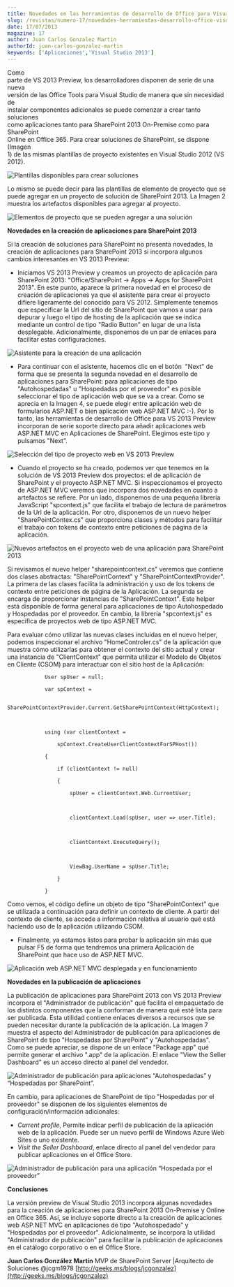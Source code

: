 ```yaml
---
title: Novedades en las herramientas de desarrollo de Office para Visual Studio 2013
slug: /revistas/numero-17/novedades-herramientas-desarrollo-office-visual-studio-2013
date: 17/07/2013
magazine: 17
author: Juan Carlos Gonzalez Martin
authorId: juan-carlos-gonzalez-martin
keywords: ['Aplicaciones','Visual Studio 2013']
---
```






​Como<br />parte de VS 2013 Preview, los desarrolladores disponen de serie de una nueva<br />versión de las Office Tools para Visual Studio de manera que sin necesidad de<br />instalar componentes adicionales se puede comenzar a crear tanto soluciones<br />como aplicaciones tanto para SharePoint 2013 On-Premise como para SharePoint<br />Online en Office 365. Para crear soluciones de SharePoint, se dispone (Imagen<br />1) de las mismas plantillas de proyecto existentes en Visual Studio 2012 (VS 2012).

![Plantillas disponibles para crear soluciones](../../../images/numero17/novedades-herramientas-desarrollo-office-visual-studio-2013/figura1.png)

Lo mismo se puede decir para las plantillas de elemento de proyecto que se puede agregar en un proyecto de solución de SharePoint 2013. La Imagen 2 muestra los artefactos disponibles para agregar al proyecto.

![Elementos de proyecto que se pueden agregar a una solución](../../../images/numero17/novedades-herramientas-desarrollo-office-visual-studio-2013/figura2.png)

**Novedades en la creación de aplicaciones para SharePoint 2013**

Si la creación de soluciones para SharePoint no presenta novedades, la creación de aplicaciones para SharePoint 2013 si incorpora algunos cambios interesantes en VS 2013 Preview:

- Iniciamos VS 2013 Preview y creamos un proyecto de aplicación para SharePoint 2013: "Office/SharePoint -&gt; Apps -&gt; Apps for SharePoint 2013". En este punto, aparece la primera novedad en el proceso de creación de aplicaciones ya que el asistente para crear el proyecto difiere ligeramente del conocido para VS 2012. Simplemente tenemos que especificar la Url del sitio de SharePoint que vamos a usar para depurar y luego el tipo de hosting de la aplicación que se indica mediante un control de tipo "Radio Button" en lugar de una lista desplegable. Adicionalmente, disponemos de un par de enlaces para facilitar estas configuraciones.


![Asistente para la creación de una aplicación](../../../images/numero17/novedades-herramientas-desarrollo-office-visual-studio-2013/figura3.png)

- Para continuar con el asistente, hacemos clic en el botón  "Next" de forma que se presenta la segunda novedad en el desarrollo de aplicaciones para SharePoint: para aplicaciones de tipo "Autohospedadas" u "Hospedadas por el proveedor" es posible seleccionar el tipo de aplicación web que se va a crear. Como se aprecia en la Imagen 4, se puede elegir entre aplicación web de formularios ASP.NET o bien aplicación web ASP.NET MVC :-). Por lo tanto, las herramientas de desarrollo de Office para VS 2013 Preview incorporan de serie soporte directo para añadir aplicaciones web ASP.NET MVC en Aplicaciones de SharePoint. Elegimos este tipo y pulsamos "Next".


![Selección del tipo de proyecto web en VS 2013 Preview](../../../images/numero17/novedades-herramientas-desarrollo-office-visual-studio-2013/figura4.png)

- Cuando el proyecto se ha creado, podemos ver que tenemos en la solución de VS 2013 Preview dos proyectos: el de aplicación de SharePoint y el proyecto ASP.NET MVC. Si inspeccionamos el proyecto de ASP.NET MVC veremos que incorpora dos novedades en cuanto a artefactos se refiere. Por un lado, disponemos de una pequeña librería JavaScript "spcontext.js" que facilita el trabajo de lectura de parámetros de la Url de la aplicación. Por otro, disponemos de un nuevo helper "SharePointContex.cs" que proporciona clases y métodos para facilitar el trabajo con tokens de contexto entre peticiones de página de la aplicación.


![Nuevos artefactos en el proyecto web de una aplicación para SharePoint 2013](../../../images/numero17/novedades-herramientas-desarrollo-office-visual-studio-2013/figura5.png)

Si revisamos el nuevo helper "sharepointcontext.cs" veremos que contiene dos clases abstractas: "SharePointContext" y "SharePointContextProvider". La primera de las clases facilita la administración y uso de los tokens de contexto entre peticiones de página de la Aplicación. La segunda se encarga de proporcionar instancias de "SharePointContext". Este helper está disponible de forma general para aplicaciones de tipo Autohospedado y Hospedadas por el proveedor. En cambio, la librería "spcontext.js" es específica de proyectos web de tipo ASP.NET MVC.

Para evaluar cómo utilizar las nuevas clases incluidas en el nuevo helper, podemos inspeccionar el archivo "HomeControler.cs" de la aplicación que muestra cómo utilizarlas para obtener el contexto del sitio actual y crear una instancia de "ClientContext" que permita utilizar el Modelo de Objetos en Cliente (CSOM) para interactuar con el sitio host de la Aplicación:

```
            User spUser = null;
```

```
            var spContext = 
```

```
                SharePointContextProvider.Current.GetSharePointContext(HttpContext);
```

```
 
```

```
            using (var clientContext = 
```

```
                spContext.CreateUserClientContextForSPHost())
```

```
            {
```

```
                if (clientContext != null)
```

```
                {
```

```
                    spUser = clientContext.Web.CurrentUser;
```

```
 
```

```
                    clientContext.Load(spUser, user => user.Title);
```

```
 
```

```
                    clientContext.ExecuteQuery();
```

```
 
```

```
                    ViewBag.UserName = spUser.Title;
```

```
                }
```

```
            }
```

Como vemos, el código define un objeto de tipo "SharePointContext" que se utilizada a continuación para definir un contexto de cliente. A partir del contexto de cliente, se accede a información relativa al usuario qué está haciendo uso de la aplicación utilizando CSOM.

- Finalmente, ya estamos listos para probar la aplicación sin más que pulsar F5 de forma que tendremos una primera Aplicación de SharePoint que hace uso de ASP.NET MVC.


![Aplicación web ASP.NET MVC desplegada y en funcionamiento](../../../images/numero17/novedades-herramientas-desarrollo-office-visual-studio-2013/figura6.png)

**Novedades en la publicación de aplicaciones**

La publicación de aplicaciones para SharePoint 2013 con VS 2013 Preview incorpora el "Administrador de publicación" qué facilita el empaquetado de los distintos componentes que la conforman de manera qué esté lista para ser publicada. Esta utilidad contiene enlaces diversos a recursos que se pueden necesitar durante la publicación de la aplicación. La Imagen 7 muestra el aspecto del Administrador de publicación para aplicaciones de SharePoint de tipo "Hospedadas por SharePoint" y "Autohospedadas". Como se puede apreciar, se dispone de un enlace "Package app" qué permite generar el archivo ".app" de la aplicación. El enlace "View the Seller Dashboard" es un acceso directo al panel del vendedor.

![Administrador de publicación para aplicaciones “Autohospedadas” y “Hospedadas por SharePoint”.](../../../images/numero17/novedades-herramientas-desarrollo-office-visual-studio-2013/figura7.png)

En cambio, para aplicaciones de SharePoint de tipo "Hospedadas por el proveedor" se disponen de los siguientes elementos de configuración/información adicionales:

- *Current profile*, Permite indicar perfil de publicación de la aplicación web de la aplicación. Puede ser un nuevo perfil de Windows Azure Web Sites o uno existente.
- *Visit the Seller Dashboard*, enlace directo al panel del vendedor para publicar aplicaciones en el Office Store.


![Administrador de publicación para una aplicación “Hospedada por el proveedor”](../../../images/numero17/novedades-herramientas-desarrollo-office-visual-studio-2013/figura8.png)

**Conclusiones**

La versión preview de Visual Studio 2013 incorpora algunas novedades para la creación de aplicaciones para SharePoint 2013 On-Premise y Online en Office 365. Así, se incluye soporte directo a la creación de aplicaciones web ASP.NET MVC en aplicaciones de tipo "Autohospedado" y "Hospedadas por el proveedor". Adicionalmente, se incorpora la utilidad "Administrador de publicación" para facilitar la publicación de aplicaciones en el catálogo corporativo o en el Office Store.



**Juan Carlos González Martín**
 MVP de SharePoint Server |Arquitecto de Soluciones 
@jcgm1978
 [http://geeks.ms/blogs/jcgonzalez](http://geeks.ms/blogs/jcgonzalez)

